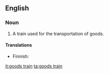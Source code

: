 ==English==

===Noun===
{{en-noun|sg=[[goods]] [[train]]}}

# A train used for the transportation of goods.

====Translations====
{{trans-top|train used for transportation of goods}}
* Finnish: {{t-|fi|tavarajuna}}
{{trans-mid}}
{{trans-bottom}}

[[it:goods train]]
[[ta:goods train]]